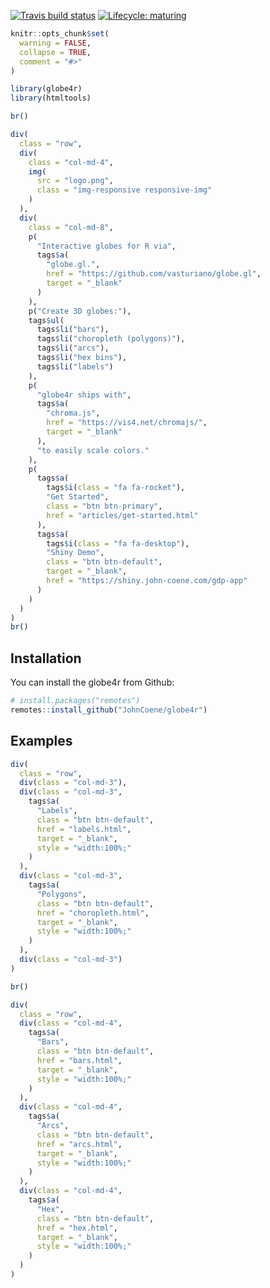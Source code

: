 <!-- badges: start -->
[![Travis build status](https://travis-ci.org/JohnCoene/globe4r.svg?branch=master)](https://travis-ci.org/JohnCoene/globe4r)
[![Lifecycle: maturing](https://img.shields.io/badge/lifecycle-maturing-blue.svg)](https://www.tidyverse.org/lifecycle/#maturing)
<!-- badges: end -->

```r
knitr::opts_chunk$set(
  warning = FALSE,
  collapse = TRUE,
  comment = "#>"
)

library(globe4r)
library(htmltools)
```

```r
br()

div(
  class = "row",
  div(
    class = "col-md-4",
    img(
      src = "logo.png",
      class = "img-responsive responsive-img"
    )
  ),
  div(
    class = "col-md-8",
    p(
      "Interactive globes for R via",
      tags$a(
        "globe.gl.", 
        href = "https://github.com/vasturiano/globe.gl", 
        target = "_blank"
      )
    ),
    p("Create 3D globes:"),
    tags$ul(
      tags$li("bars"),
      tags$li("choropleth (polygons)"),
      tags$li("arcs"),
      tags$li("hex bins"),
      tags$li("labels")
    ),
    p(
      "globe4r ships with",
      tags$a(
        "chroma.js",
        href = "https://vis4.net/chromajs/",
        target = "_blank"
      ),
      "to easily scale colors."
    ),
    p(
      tags$a(
        tags$i(class = "fa fa-rocket"),
        "Get Started",
        class = "btn btn-primary",
        href = "articles/get-started.html"
      ),
      tags$a(
        tags$i(class = "fa fa-desktop"),
        "Shiny Demo",
        class = "btn btn-default",
        target = "_blank",
        href = "https://shiny.john-coene.com/gdp-app"
      )
    )
  )
)
br()
```

## Installation

You can install the globe4r from Github:

```r
# install.packages("remotes")
remotes::install_github("JohnCoene/globe4r")
```

## Examples

```r
div(
  class = "row",
  div(class = "col-md-3"),
  div(class = "col-md-3",
    tags$a(
      "Labels",
      class = "btn btn-default",
      href = "labels.html",
      target = "_blank",
      style = "width:100%;"
    )
  ),
  div(class = "col-md-3",
    tags$a(
      "Polygons",
      class = "btn btn-default",
      href = "choropleth.html",
      target = "_blank",
      style = "width:100%;"
    )
  ),
  div(class = "col-md-3")
)

br()

div(
  class = "row",
  div(class = "col-md-4",
    tags$a(
      "Bars",
      class = "btn btn-default",
      href = "bars.html",
      target = "_blank",
      style = "width:100%;"
    )
  ),
  div(class = "col-md-4",
    tags$a(
      "Arcs",
      class = "btn btn-default",
      href = "arcs.html",
      target = "_blank",
      style = "width:100%;"
    )
  ),
  div(class = "col-md-4",
    tags$a(
      "Hex",
      class = "btn btn-default",
      href = "hex.html",
      target = "_blank",
      style = "width:100%;"
    )
  )
)
```

